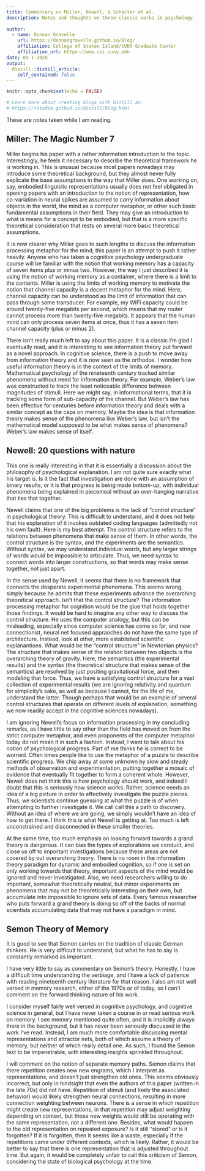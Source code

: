 ```yaml
---
title: Commentary on Miller, Newell, & Schacter et al.
description: Notes and thoughts on three classic works in psychology
  
author:
  - name: Donnan Gravelle 
    url: https://donnangravelle.github.io/Blog/
    affiliation: College of Staten Island/CUNY Graduate Center
    affiliation_url: https://www.csi.cuny.edu
date: 09-1-2020
output:
  distill::distill_article:
    self_contained: false
---
```


```r
knitr::opts_chunk$set(echo = FALSE)

# Learn more about creating blogs with Distill at:
# https://rstudio.github.io/distill/blog.html

```
These are notes taken while I am reading.

## Miller: The Magic Number 7

Miller begins his paper with a rather information introduction to the topic. Interestingly, he feels it necessary to describe the theoretical framework he is working in. This is unusual because most papers nowadays may introduce some theoretical background, but they almost never fully explicate the base assumptions in the way that Miller does. One working on, say, embodied linguistic representations usually does not feel obligated in opening papers with an introduction to the notion of representation, how co-variation in neural spikes are assumed to carry information about objects in the world, the mind as a computer metaphor, or other such basic fundamental assumptions in their field. They may give an introduction to what is means for a concept to be embodied, but that is a more specific theoretical consideration that rests on several more basic theoretical assumptions. 

It is now clearer why Miller goes to such lengths to discuss the information processing metaphor for the mind; this paper is an attempt to push it rather heavily. Anyone who has taken a cognitive psychology undergraduate course will be familiar with the notion that working memory has a capacity of seven items plus or minus two. However, the way I just described it is using the notion of working memory as a container, where there is a limit to the contents. Miller is using the limits of working memory to motivate the notion that channel capacity is a decent metaphor for the mind. Here, channel capacity can be understood as the limit of information that can pass through some transducer. For example, my WIFI capacity could be around twenty-five megabits per second, which means that my router cannot process more than twenty-five megabits. It appears that the human mind can only process seven items at once, thus it has a seven item channel capacity (plus or minus 2). 

There isn't really much left to say about this paper. It is a classic I'm glad I eventually read, and it is interesting to see information theory put forward as a novel approach. In cognitive science, there is a push to move away from information theory and it is now seen as the orthodox. I wonder how useful information theory is in the context of the limits of memory. Mathematical psychology of the nineteenth century tracked similar phenomena without need for information theory. For example, Weber's law was constructed to track the least noticeable difference between magnitudes of stimuli. Here we might say, in informational terms, that it is tracking some form of sub-capacity of the channel. But Weber's law has been effective for centuries before information theory and deals with a similar concept as the caps on memory. Maybe the idea is that information theory makes sense of the phenomena like Weber's law, but isn't the mathematical model supposed to be what makes sense of phenomena? Weber's law makes sense of itself. 

## Newell: 20 questions with nature

This one is really interesting in that it is essentially a discussion about the philosophy of psychological explanation. I am not quite sure exactly what his target is. Is it the fact that investigation are done with an assumption of binary results, or it is that progress is being made bottom-up, with individual phenomena being explained in piecemeal without an over-hanging narrative that ties that together.

Newell claims that one of the big problems is the lack of "control structure" in psychological theory. This is difficult to understand, and it does not help that his explanation of it invokes outdated coding languages (admittedly not his own fault). Here is my best attempt. The control structure refers to the relations between phenomena that make sense of them. In other words, the control structure is the syntax, and the experiments are the semantics. Without syntax, we may understand individual words, but any larger strings of words would be impossible to articulate. Thus, we need syntax to connect words into larger constructions, so that words may make sense together, not just apart. 

In the sense used by Newell, it seems that there is no framework that connects the desperate experimental phenomena. This seems wrong, simply because he admits that these experiments advance the overarching theoretical approach. Isn't that the control structure? The information processing metaphor for cognition would be the glue that holds together those findings. It would be hard to imagine any other way to discuss the control structure. He uses the computer analogy, but this can be misleading, especially since computer science has come so far, and new connectionist, neural net focused appraoches do not have the same type of architecture. Instead, look at other, more established scientific explanantions. What would be the "control structure" in Newtonian physics? The structure that makes sense of the relation between two objects is the overarching theory of gravity. Here, the semantics (the experimental results) and the syntax (the theoretical structure that makes sense of the semantics) are resolved by just positing gravitational force, and then modeling that force. Thus, we have a satisfying control structure for a vast collection of experimental results (we are ignoring relativity and quantum for simplicity's sake, as well as because I cannot, for the life of me, understand the latter. Though perhaps that would be an example of several control structures that operate on different levels of explanation, something we now readily accept in the cognitive sciences nowadays). 

I am ignoring Newell's focus on information processing in my concluding remarks, as I have little to say other than the field has moved on from the strict computer metaphor, and even proponents of the computer metaphor today do not mean it in such a fashion. Instead, I want to talk about his notion of psychological progress. Part of me thinks he is correct to be worried. Often times people like to use the metaphor of a puzzle to describe scientific progress. We chip away at some unknown by slow and steady methods of observation and experimentation, putting together a mosaic of evidence that eventually fit together to form a coherent whole. However, Newell does not think this is how psychology should work, and indeed I doubt that this is seriously how science works. Rather, science needs an idea of a big picture in order to effectively investigate the puzzle pieces. Thus, we scientists continue guessing at what the puzzle is of when attempting to further investigate it. We call call this a path to discovery. Without an idea of where we are going, we simply wouldn't have an idea of how to get there. I think this is what Newell is getting at. Too much is left unconstrained and disconnected in these smaller theories. 

At the same time, too much emphasis on looking forward towards a grand theory is dangerous. It can bias the types of explorations we conduct, and close us off to important investigations because these areas are not covered by out overarching theory. There is no room in the information theory paradigm for dynamic and embodied cognition, so if one is set on only working towards that theory, important aspects of the mind would be ignored and never investigated. Also, we need researchers willing to do important, somewhat theoretically neutral, but minor experiments on phenomena that may not be theoretically interesting on their own, but accumulate into impossible to ignore sets of data. Every famous researcher who puts forward a grand theory is doing so off of the backs of normal scientists accumulating data that may not have a paradigm in mind. 

## Semon Theory of Memory

It is good to see that Semon carries on the tradition of classic German thinkers. He is very difficult to understand, but what he has to say is constantly remarked as important. 

I have very little to say as commentary on Semon's theory. Honestly, I have a difficult time understanding the verbiage, and I have a lack of patience with reading nineteenth century literature for that reason. I also am not well versed in memory research, either of the 1970s or of today, so I can't comment on the forward thinking nature of his work. 

I consider myself fairly well versed in cognitive psychology, and cognitive science in general, but I have never taken a course in or read serious work on memory. I see memory mentioned quite often, and it is implicitly always there in the background, but it has never been seriously discussed in the work I've read. Instead, I am much more comfortable discussing mental representations and attractor nets, both of which assume a theory of memory, but neither of which really detail one. As such, I found the Semon text to be impenetrable, with interesting insights sprinkled throughout. 

I will comment on the notion of separate memory paths. Semon claims that there repetition creates new new engrams, which I interpret as representations, and doesn't just strengthen old ones. This seems obviously incorrect, but only in hindsight that even the authors of this paper (written in the late 70s) did not have. Repetition of stimuli (and likely the associated behavior) would likely strengthen neural connections, resulting in more connection weighting between neurons. There is a sense in which repetition might create new representations, in that repetition may adjust weighting depending on context, but those new weights would still be operating with the same representation, not a different one. Besides, what would happen to the old representation on repeated exposure? Is it still "stored" or is it forgotten? If it is forgotten, then it seems like a waste, especially if the repetitions came under different contexts, which is likely. Rather, it would be better to say that there is one representation that is adjusted throughout time. But again, it would be completely unfair to call this criticism of Semon, considering the state of biological psychology at the time.